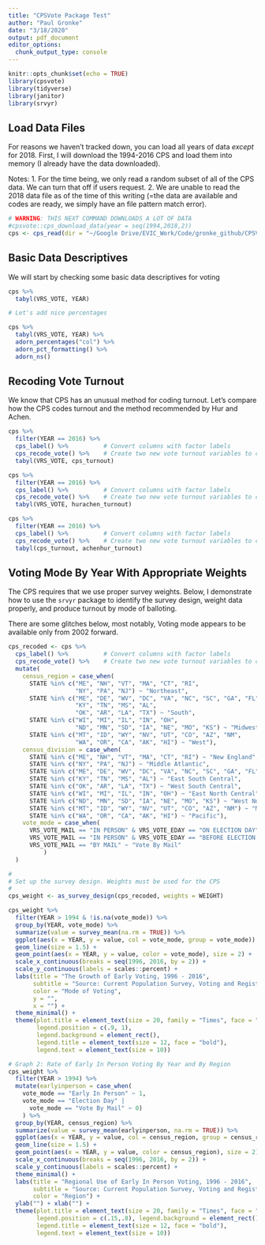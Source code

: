 ```yaml
---
title: "CPSVote Package Test"
author: "Paul Gronke"
date: "3/18/2020"
output: pdf_document
editor_options: 
  chunk_output_type: console
---
```


```r
knitr::opts_chunk$set(echo = TRUE)
library(cpsvote)
library(tidyverse)
library(janitor)
library(srvyr)
```

## Load Data Files

For reasons we haven't tracked down, you can load all years of data *except* for 2018. First, I will download the 1994-2016 CPS and load
them into memory (I already have the data downloaded). 

Notes:
1. For the time being, we only read a random subset of all of the CPS data. We can turn that off if users
request. 
2. We are unable to read the 2018 data file as of the time of this writing (=the data are available and codes are 
ready, we simply have an file pattern match error). 



```r

# WARNING: THIS NEXT COMMAND DOWNLOADS A LOT OF DATA
#cpsvote::cps_download_data(year = seq(1994,2018,2))
cps <- cps_read(dir = "~/Google Drive/EVIC_Work/Code/gronke_github/CPSVote/cps_data", year = seq(1994, 2016, 2))

```

## Basic Data Descriptives 

We will start by checking some basic data descriptives for voting 

```r

cps %>% 
  tabyl(VRS_VOTE, YEAR)

# Let's add nice percentages

cps %>% 
  tabyl(VRS_VOTE, YEAR) %>%
  adorn_percentages("col") %>%
  adorn_pct_formatting() %>%
  adorn_ns() 


```

## Recoding Vote Turnout

We know that CPS has an unusual method for coding turnout. Let's compare how the CPS codes turnout and the method recommended by Hur and Achen.

```r

cps %>%
  filter(YEAR == 2016) %>%
  cps_label() %>%          # Convert columns with factor labels
  cps_recode_vote() %>%    # Create two new vote turnout variables to correspond to CPS and Hur-Achen coding
  tabyl(VRS_VOTE, cps_turnout)

cps %>%
  filter(YEAR == 2016) %>%
  cps_label() %>%          # Convert columns with factor labels
  cps_recode_vote() %>%    # Create two new vote turnout variables to correspond to CPS and Hur-Achen coding
  tabyl(VRS_VOTE, hurachen_turnout)

cps %>%
  filter(YEAR == 2016) %>%
  cps_label() %>%          # Convert columns with factor labels
  cps_recode_vote() %>%    # Create two new vote turnout variables to correspond to CPS and Hur-Achen coding
  tabyl(cps_turnout, achenhur_turnout)

```

## Voting Mode By Year With Appropriate Weights

The CPS requires that we use proper survey weights. Below, I demonstrate how to use the `srvyr` package to identify
the survey design, weight data properly, and produce turnout by mode of balloting. 

There are some glitches below, most notably, Voting mode appears to be available only from 2002 forward. 

```r
cps_recoded <- cps %>% 
  cps_label() %>%          # Convert columns with factor labels
  cps_recode_vote() %>%    # Create two new vote turnout variables to correspond to CPS and Hur-Achen coding0
  mutate(
    census_region = case_when(
      STATE %in% c("ME", "NH", "VT", "MA", "CT", "RI", 
                   "NY", "PA", "NJ") ~ "Northeast",
      STATE %in% c("ME", "DE", "WV", "DC", "VA", "NC", "SC", "GA", "FL",
                   "KY", "TN", "MS", "AL", 
                   "OK", "AR", "LA", "TX") ~ "South",
      STATE %in% c("WI", "MI", "IL", "IN", "OH", 
                   "ND", "MN", "SD", "IA", "NE", "MO", "KS") ~ "Midwest",
      STATE %in% c("MT", "ID", "WY", "NV", "UT", "CO", "AZ", "NM", 
                   "WA", "OR", "CA", "AK", "HI") ~ "West"),
    census_division = case_when(
      STATE %in% c("ME", "NH", "VT", "MA", "CT", "RI") ~ "New England", 
      STATE %in% c("NY", "PA", "NJ") ~ "Middle Atlantic",
      STATE %in% c("ME", "DE", "WV", "DC", "VA", "NC", "SC", "GA", "FL") ~ "South Atlantic",
      STATE %in% c("KY", "TN", "MS", "AL") ~ "East South Central", 
      STATE %in% c("OK", "AR", "LA", "TX") ~ "West South Central",
      STATE %in% c("WI", "MI", "IL", "IN", "OH") ~ "East North Central", 
      STATE %in% c("ND", "MN", "SD", "IA", "NE", "MO", "KS") ~ "West North Central",
      STATE %in% c("MT", "ID", "WY", "NV", "UT", "CO", "AZ", "NM") ~ "Mountain", 
      STATE %in% c("WA", "OR", "CA", "AK", "HI") ~ "Pacific"),
    vote_mode = case_when(
      VRS_VOTE_MAIL == "IN PERSON" & VRS_VOTE_EDAY == "ON ELECTION DAY" ~ "Election Day",
      VRS_VOTE_MAIL == "IN PERSON" & VRS_VOTE_EDAY == "BEFORE ELECTION DAY" ~ "Early In Person",
      VRS_VOTE_MAIL == "BY MAIL" ~ "Vote By Mail"
          )
  )

#
# Set up the survey design. Weights must be used for the CPS
#
cps_weight <- as_survey_design(cps_recoded, weights = WEIGHT)

cps_weight %>%
  filter(YEAR > 1994 & !is.na(vote_mode)) %>%
  group_by(YEAR, vote_mode) %>%
  summarize(value = survey_mean(na.rm = TRUE)) %>%
  ggplot(aes(x = YEAR, y = value, col = vote_mode, group = vote_mode)) +
  geom_line(size = 1.5) +
  geom_point(aes(x = YEAR, y = value, color = vote_mode), size = 2) +
  scale_x_continuous(breaks = seq(1996, 2016, by = 2)) +
  scale_y_continuous(labels = scales::percent) +
  labs(title = "The Growth of Early Voting, 1996 - 2016", 
       subtitle = "Source: Current Population Survey, Voting and Registration Supplement",
       color = "Mode of Voting",
       y = "",
       x = "") +
  theme_minimal() +
  theme(plot.title = element_text(size = 20, family = "Times", face = "bold.italic", colour = "red"),
        legend.position = c(.9, 1), 
        legend.background = element_rect(), 
        legend.title = element_text(size = 12, face = "bold"),
        legend.text = element_text(size = 10)) 

# Graph 2: Rate of Early In Person Voting By Year and By Region
cps_weight %>%
  filter(YEAR > 1994) %>%
  mutate(earlyinperson = case_when(
    vote_mode == "Early In Person" ~ 1,
    vote_mode == "Election Day" |
      vote_mode == "Vote By Mail" ~ 0)
    ) %>%
  group_by(YEAR, census_region) %>%
  summarize(value = survey_mean(earlyinperson, na.rm = TRUE)) %>%
  ggplot(aes(x = YEAR, y = value, col = census_region, group = census_region)) +
  geom_line(size = 1.5) +
  geom_point(aes(x = YEAR, y = value, color = census_region), size = 2) +
  scale_x_continuous(breaks = seq(1996, 2016, by = 2)) +
  scale_y_continuous(labels = scales::percent) +
  theme_minimal() +
  labs(title = "Regional Use of Early In Person Voting, 1996 - 2016", 
       subtitle = "Source: Current Population Survey, Voting and Registration Supplement",
       color = "Region") +
  ylab("") + xlab("") + 
  theme(plot.title = element_text(size = 20, family = "Times", face = "bold.italic", colour = "red"),
        legend.position = c(.15,.8), legend.background = element_rect(),  
        legend.title = element_text(size = 12, face = "bold"),
        legend.text = element_text(size = 10)) 

```
